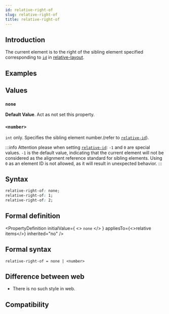 ```yaml
---
id: relative-right-of
slug: relative-right-of
title: relative-right-of
---
```


## Introduction

The current element is to the right of the sibling element specified corresponding to [`id`](./relative-id.mdx) in [relative-layout](guide/ui/layout/relative-layout.mdx).

## Examples


<Go
  example="css-api"
  defaultFile="src/relative-right-of/App.tsx"
  img="https://lf-lynx.tiktok-cdns.com/obj/lynx-artifacts-oss-sg/lynx-website/assets/doc/css/relative-right-of.png"
  defaultEntryFile="dist/relative-right-of.lynx.bundle"
  entry="src/relative-right-of"
/>

## Values

### `none`

**Default Value**. Act as not set this property.

### `<number>`

`int` only. Specifies the sibling element number.(refer to [`relative-id`](./relative-id.mdx)).

:::info
Attention please when setting [`relative-id`](./relative-id.mdx): `-1` and `0` are special values. `-1` is the default value, indicating that the current element will not be considered as the alignment reference standard for sibling elements. Using `0` as an element ID is not allowed, as it will result in unexpected behavior.
:::

## Syntax

```css
relative-right-of: none;
relative-right-of: 1;
relative-right-of: 2;
```

## Formal definition


<PropertyDefinition
  initialValue={
    <>
      <code>none</code>
    </>
  }
  appliesTo={<>relative items</>}
  inherited="no"
/>

## Formal syntax

```
relative-right-of = none | <number>
```

## Difference between web

- There is no such style in web.

## Compatibility


<LegacyCompatTable metadata="css/properties/relative-right-of" />
